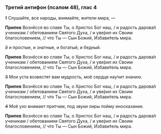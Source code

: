### Третий антифон (псалом 48), глас 4

~~1~~ Слушайте, все народы, внимайте, жители мира, —

**Припев** Вознёсся во славе Ты, о Христос Бог наш, / и радость дарова́л ученикам / обетованием Святого Духа, / и уве́рил их Своим благословением, // что Ты — Сын Божий, Избави́тель мира.

~~2~~ и простые, и знатные, и богатый, и бедный.

**Припев** Вознёсся во славе Ты, о Христос Бог наш, / и радость дарова́л ученикам / обетованием Святого Духа, / и уве́рил их Своим благословением, // что Ты — Сын Божий, Избави́тель мира.

~~3~~ Мои уста возвестят вам мудрость, моё сердце нау́чит знанию.

**Припев** Вознёсся во славе Ты, о Христос Бог наш, / и радость дарова́л ученикам / обетованием Святого Духа, / и уве́рил их Своим благословением, // что Ты — Сын Божий, Избави́тель мира.

~~4~~ Моё ухо внимает притчам, под звуки лиры пойму иносказание.

**Припев** Вознёсся во славе Ты, о Христос Бог наш, / и радость дарова́л ученикам / обетованием Святого Духа, / и уве́рил их Своим благословением, // что Ты — Сын Божий, Избави́тель мира.
